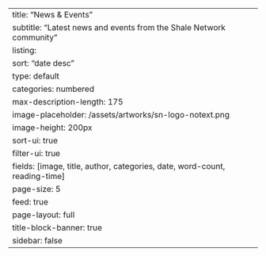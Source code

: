 ---
title: "News & Events"
subtitle: "Latest news and events from the Shale Network community"
listing: 
  sort: "date desc"
  type: default
  categories: numbered
  max-description-length: 175
  image-placeholder: /assets/artworks/sn-logo-notext.png
  image-height: 200px
  sort-ui: true
  filter-ui: true
  fields: [image, title, author, categories, date, word-count, reading-time]
  page-size: 5
  feed: true
page-layout: full
title-block-banner: true
sidebar: false
---
